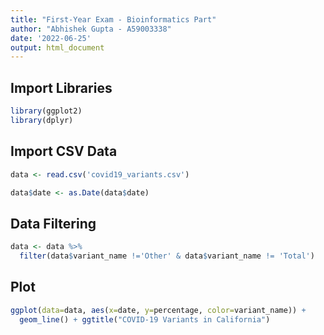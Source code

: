 ```yaml
---
title: "First-Year Exam - Bioinformatics Part"
author: "Abhishek Gupta - A59003338"
date: '2022-06-25'
output: html_document
---
```


## Import Libraries

```r
library(ggplot2)
library(dplyr)

```

## Import CSV Data
```r
data <- read.csv('covid19_variants.csv')

data$date <- as.Date(data$date) 
```

## Data Filtering 

```r
data <- data %>%
  filter(data$variant_name !='Other' & data$variant_name != 'Total')
```

## Plot 
```r
ggplot(data=data, aes(x=date, y=percentage, color=variant_name)) +
  geom_line() + ggtitle("COVID-19 Variants in California")
```